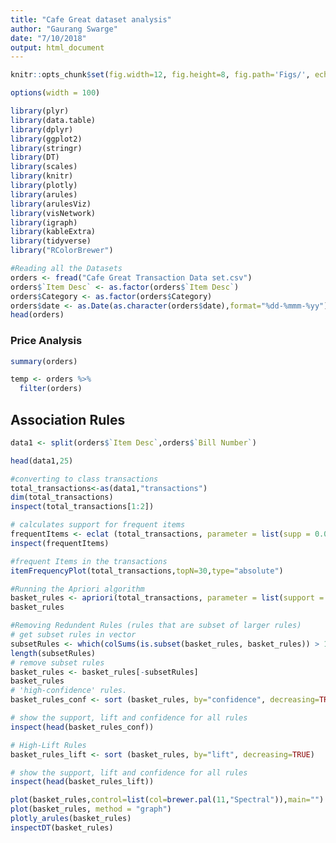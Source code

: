 ```yaml
---
title: "Cafe Great dataset analysis"
author: "Gaurang Swarge"
date: "7/10/2018"
output: html_document
---
```


```r
knitr::opts_chunk$set(fig.width=12, fig.height=8, fig.path='Figs/', echo=FALSE, warning=FALSE, message=FALSE)

options(width = 100)

library(plyr)
library(data.table)
library(dplyr)
library(ggplot2)
library(stringr)
library(DT)
library(scales)
library(knitr)
library(plotly)
library(arules)
library(arulesViz)
library(visNetwork)
library(igraph)
library(kableExtra)
library(tidyverse)
library("RColorBrewer")

#Reading all the Datasets
orders <- fread("Cafe Great Transaction Data set.csv")
orders$`Item Desc` <- as.factor(orders$`Item Desc`)
orders$Category <- as.factor(orders$Category)
orders$date <- as.Date(as.character(orders$date),format="%dd-%mmm-%yy")
head(orders)
```

### Price Analysis
```r
summary(orders)

temp <- orders %>%
  filter(orders)

```

## Association Rules

```r


data1 <- split(orders$`Item Desc`,orders$`Bill Number`)

head(data1,25)

#converting to class transactions
total_transactions<-as(data1,"transactions")
dim(total_transactions)
inspect(total_transactions[1:2])

# calculates support for frequent items
frequentItems <- eclat (total_transactions, parameter = list(supp = 0.01, maxlen = 15)) 
inspect(frequentItems)

#frequent Items in the transactions
itemFrequencyPlot(total_transactions,topN=30,type="absolute")

#Running the Apriori algorithm
basket_rules <- apriori(total_transactions, parameter = list(support = 0.001, confidence = 0.10, minlen=2,maxlen=10,target = "rules"))
basket_rules

#Removing Redundent Rules (rules that are subset of larger rules)
# get subset rules in vector
subsetRules <- which(colSums(is.subset(basket_rules, basket_rules)) > 1) 
length(subsetRules) 
# remove subset rules 
basket_rules <- basket_rules[-subsetRules]
basket_rules
# 'high-confidence' rules.
basket_rules_conf <- sort (basket_rules, by="confidence", decreasing=TRUE) 

# show the support, lift and confidence for all rules
inspect(head(basket_rules_conf)) 

# High-Lift Rules
basket_rules_lift <- sort (basket_rules, by="lift", decreasing=TRUE) 

# show the support, lift and confidence for all rules
inspect(head(basket_rules_lift)) 

plot(basket_rules,control=list(col=brewer.pal(11,"Spectral")),main="")
plot(basket_rules, method = "graph")
plotly_arules(basket_rules)
inspectDT(basket_rules)

```
